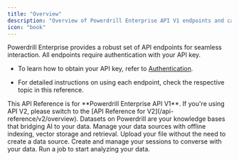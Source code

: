 ```yaml
---
title: "Overview"
description: "Overview of Powerdrill Enterprise API V1 endpoints and capabilities"
icon: "book"
---
```


Powerdrill Enterprise provides a robust set of API endpoints for seamless interaction. All endpoints require authentication with your API key.  

- To learn how to obtain your API key, refer to [Authentication](/api-reference/authentication).  

- For detailed instructions on using each endpoint, check the respective topic in this reference.


<Tip>
This API Reference is for **Powerdrill Enterprise API V1**. If you're using API V2, please switch to the [API Reference for V2](/api-reference/v2/overview).
</Tip>



<CardGroup cols={2}>
<Card 
    title="Datasets" 
    icon="database" 
    href="/api-reference/create-dataset"
    >
    Datasets on Powerdrill are your knowledge bases that bridging AI to your data.
</Card>
<Card 
    title="Data Sources" 
    icon="file-lines" 
    href="/api-reference/create-data-source"
    >
    Manage your data sources with offline indexing, vector storage and retrieval.
</Card>
<Card 
    title="Files" 
    icon="upload" 
    href="/api-reference/upload-file"
    >
    Upload your file without the need to create a data source.
</Card>
<Card 
    title="Sessions" 
    icon="comment-dots" 
    href="/api-reference/create-session"
    >
    Create and manage your sessions to converse with your data.
</Card>
<Card 
    title="Jobs" 
    icon="bag-shopping" 
    href="/api-reference/create-job"
    >
    Run a job to start analyzing your data.
</Card>
</CardGroup>